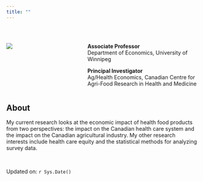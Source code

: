 ```yaml
---
title: ""
---
```


&nbsp;


::: columns
::: {.column width="40%"}
![](IMG_8786.jpeg)
:::
::: {.column width="60%"}
**Associate Professor**   
Department of Economics, University of Winnipeg

**Principal Investigator**   
Ag/Health Economics, Canadian Centre for Agri-Food Research in Health and Medicine
:::
:::

## About
My current research looks at the economic impact of health food products from two perspectives: the impact on the Canadian health care system and the impact on the Canadian agricultural industry. My other research interests include health care equity and the statistical methods for analyzing survey data.

&nbsp;

Updated on: `r Sys.Date()`